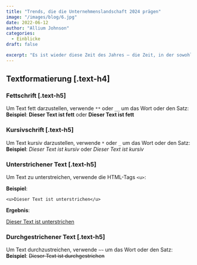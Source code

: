 ```yaml
---
title: "Trends, die die Unternehmenslandschaft 2024 prägen"
image: "/images/blog/6.jpg"
date: 2022-06-12
author: "Allium Johnson"
categories:
  - Einblicke
draft: false

excerpt: "Es ist wieder diese Zeit des Jahres – die Zeit, in der sowohl die Temperaturen als auch die Stromkosten steigen."
---
```


## Textformatierung [.text-h4]

### Fettschrift [.text-h5]

Um Text fett darzustellen, verwende `**` oder `__` um das Wort oder den Satz:  
**Beispiel**: **Dieser Text ist fett** oder **Dieser Text ist fett**

### Kursivschrift [.text-h5]

Um Text kursiv darzustellen, verwende `*` oder `_` um das Wort oder den Satz:  
**Beispiel**: _Dieser Text ist kursiv_ oder _Dieser Text ist kursiv_

### Unterstrichener Text [.text-h5]

Um Text zu unterstreichen, verwende die HTML-Tags `<u>`:

**Beispiel**:

`<u>Dieser Text ist unterstrichen</u>`

**Ergebnis**:

<u>Dieser Text ist unterstrichen</u>

### Durchgestrichener Text [.text-h5]

Um Text durchzustreichen, verwende `~~` um das Wort oder den Satz:  
**Beispiel**: ~~Dieser Text ist durchgestrichen~~
